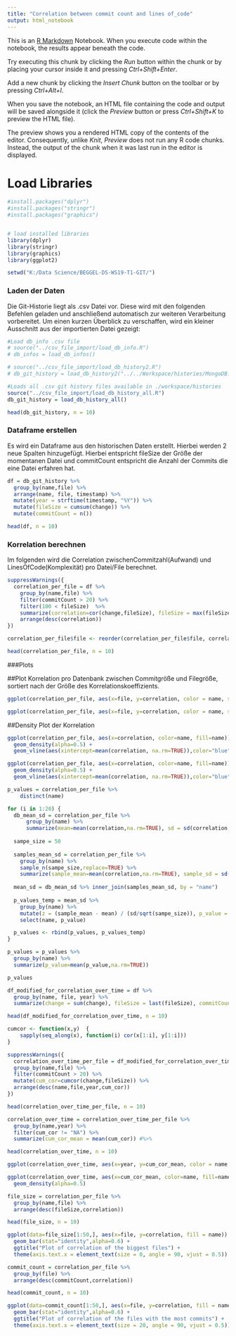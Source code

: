 ```yaml
---
title: "Correlation between commit count and lines of_code"
output: html_notebook
---
```


This is an [R Markdown](http://rmarkdown.rstudio.com) Notebook. When you execute code within the notebook, the results appear beneath the code. 

Try executing this chunk by clicking the *Run* button within the chunk or by placing your cursor inside it and pressing *Ctrl+Shift+Enter*. 


Add a new chunk by clicking the *Insert Chunk* button on the toolbar or by pressing *Ctrl+Alt+I*.

When you save the notebook, an HTML file containing the code and output will be saved alongside it (click the *Preview* button or press *Ctrl+Shift+K* to preview the HTML file).

The preview shows you a rendered HTML copy of the contents of the editor. Consequently, unlike *Knit*, *Preview* does not run any R code chunks. Instead, the output of the chunk when it was last run in the editor is displayed.

# Load Libraries
```r
#install.packages("dplyr")
#install.packages("stringr")
#install.packages("graphics")


# load installed libraries 
library(dplyr)
library(stringr)
library(graphics)
library(ggplot2)

```

```r
setwd("K:/Data Science/BEGGEL-DS-WS19-T1-GIT/")
```

### Laden der Daten

Die Git-Historie liegt als .csv Datei vor. Diese wird mit den folgenden Befehlen geladen und anschließend automatisch zur weiteren Verarbeitung vorbereitet. Um einen kurzen Überblick zu verschaffen, wird ein kleiner Ausschnitt aus der importierten Datei gezeigt:
```r

#Load db_info .csv file
# source("../csv_file_import/load_db_info.R")
# db_infos = load_db_infos()

# source("../csv_file_import/load_db_history2.R")
# db_git_history = load_db_history2("../../Workspace/histories/MongoDB.csv")

#Loads all .csv git history files available in ./workspace/histories
source("../csv_file_import/load_db_history_all.R")
db_git_history = load_db_history_all()
```

```r
head(db_git_history, n = 10)
```

### Dataframe erstellen

Es wird ein Dataframe aus den historischen Daten erstellt. Hierbei werden 2 neue Spalten hinzugefügt. Hierbei entspricht fileSize der Größe der momentanen Datei und commitCount entspricht die Anzahl der Commits die eine Datei erfahren hat.

```r
df = db_git_history %>% 
  group_by(name,file) %>%
  arrange(name, file, timestamp) %>% 
  mutate(year = strftime(timestamp, "%Y")) %>%
  mutate(fileSize = cumsum(change)) %>%
  mutate(commitCount = n())
```

```r
head(df, n = 10)
```

### Korrelation berechnen

Im folgenden wird die Correlation zwischenCommitzahl(Aufwand) und LinesOfCode(Komplexität) pro Datei/File berechnet.

```r
suppressWarnings({
  correlation_per_file = df %>% 
    group_by(name,file) %>%
    filter(commitCount > 20) %>%
    filter(100 < fileSize)  %>%
    summarize(correlation=cor(change,fileSize), fileSize = max(fileSize), commitCount = mean(commitCount)) %>%
    arrange(desc(correlation))
})

correlation_per_file$file <- reorder(correlation_per_file$file, correlation_per_file$correlation)
```

```r
head(correlation_per_file, n = 10)
```

###Plots

##Plot Korrelation pro Datenbank zwischen Commitgröße und Filegröße, sortiert nach der Größe des Korrelationskoeffizients. 

```r
ggplot(correlation_per_file, aes(x=file, y=correlation, color = name, size = commitCount)) + geom_point(alpha=0.6) + facet_wrap(~ name)
```

```r
ggplot(correlation_per_file, aes(x=file, y=correlation, color = name, size = fileSize)) + geom_point(alpha=0.6) + facet_wrap(~ name)
```

##Density Plot der Korrelation

```r
ggplot(correlation_per_file, aes(x=correlation, color=name, fill=name)) +   
  geom_density(alpha=0.5) +
  geom_vline(aes(xintercept=mean(correlation, na.rm=TRUE)),color="blue", linetype="dashed", alpha=0.5, size=1)
``` 
 

```r
ggplot(correlation_per_file, aes(x=correlation, color=name, fill=name)) +   
  geom_density(alpha=0.5) +
  geom_vline(aes(xintercept=mean(correlation, na.rm=TRUE)),color="blue", linetype="dashed", alpha=0.5, size=1) + facet_wrap(~name)
``` 


```r
p_values = correlation_per_file %>% 
    distinct(name)

for (i in 1:20) {
  db_mean_sd = correlation_per_file %>% 
      group_by(name) %>%
      summarize(mean=mean(correlation,na.rm=TRUE), sd = sd(correlation, na.rm=TRUE))
  
  sampe_size = 50
  
  samples_mean_sd = correlation_per_file %>% 
    group_by(name) %>%
    sample_n(sampe_size,replace=TRUE) %>%
    summarize(sample_mean=mean(correlation,na.rm=TRUE), sample_sd = sd(correlation, na.rm=TRUE))
  
  mean_sd = db_mean_sd %>% inner_join(samples_mean_sd, by = "name")
  
  p_values_temp = mean_sd %>% 
    group_by(name) %>%
    mutate(z = (sample_mean - mean) / (sd/sqrt(sampe_size)), p_value = 2 * pnorm(-abs(z)))  %>% 
    select(name, p_value)

  p_values <- rbind(p_values, p_values_temp)
}

p_values = p_values %>% 
  group_by(name) %>%
  summarize(p_value=mean(p_value,na.rm=TRUE))

p_values
```

```r
df_modified_for_correlation_over_time = df %>% 
  group_by(name, file, year) %>%
  summarize(change = sum(change), fileSize = last(fileSize), commitCount = mean(commitCount)) #%>%
```

```r
head(df_modified_for_correlation_over_time, n = 10)
```

```r

cumcor <- function(x,y)  {
    sapply(seq_along(x), function(i) cor(x[1:i], y[1:i]))
}

suppressWarnings({
  correlation_over_time_per_file = df_modified_for_correlation_over_time %>% 
  group_by(name,file) %>%
  filter(commitCount > 20) %>%
  mutate(cum_cor=cumcor(change,fileSize)) %>%
  arrange(desc(name,file,year,cum_cor))
})

```

```r
head(correlation_over_time_per_file, n = 10)
```

```r
correlation_over_time = correlation_over_time_per_file %>% 
  group_by(name,year) %>%
  filter(cum_cor != "NA") %>%
  summarize(cum_cor_mean = mean(cum_cor)) #%>%
```

```r
head(correlation_over_time, n = 10)
```

```r
ggplot(correlation_over_time, aes(x=year, y=cum_cor_mean, color = name, group = 1)) + geom_line(size=1.5,alpha=0.6) + facet_wrap(~ name) + theme(axis.text.x = element_text(angle = 90))
```

```r
ggplot(correlation_over_time, aes(x=cum_cor_mean, color=name, fill=name)) +   
  geom_density(alpha=0.5)
```


```r
file_size = correlation_per_file %>% 
  group_by(name,file) %>%
  arrange(desc(fileSize,correlation))
```

```r
head(file_size, n = 10)
```

```r
ggplot(data=file_size[1:50,], aes(x=file, y=correlation, fill = name)) +
  geom_bar(stat="identity",alpha=0.6) + 
  ggtitle("Plot of correlation of the biggest files") +
  theme(axis.text.x = element_text(size = 0, angle = 90, vjust = 0.5))
```

```r
commit_count = correlation_per_file %>% 
  group_by(file) %>%
  arrange(desc(commitCount,correlation))
```

```r
head(commit_count, n = 10)
```

```r
ggplot(data=commit_count[1:50,], aes(x=file, y=correlation, fill = name)) +
  geom_bar(stat="identity",alpha=0.6) + 
  ggtitle("Plot of correlation of the files with the most commits") +
  theme(axis.text.x = element_text(size = 20, angle = 90, vjust = 0.5))
```






